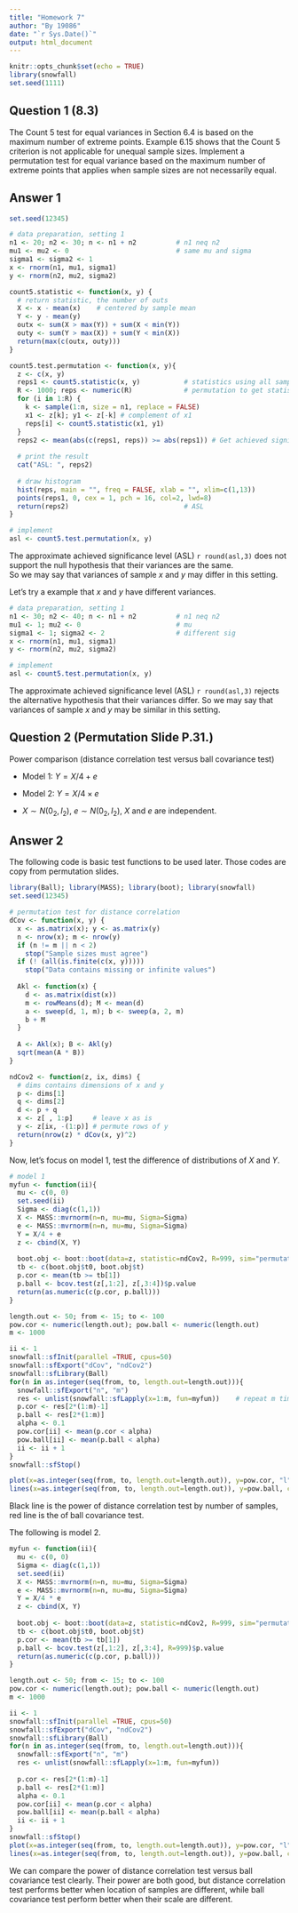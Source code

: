 ```yaml
---
title: "Homework 7"
author: "By 19086"
date: "`r Sys.Date()`"
output: html_document
---
```


```r
knitr::opts_chunk$set(echo = TRUE)
library(snowfall)
set.seed(1111)
```

## Question 1 (8.3)
The Count $5$ test for equal variances in Section 6.4 is based on the maximum number of extreme points. 
Example 6.15 shows that the Count $5$ criterion is not applicable for unequal sample sizes. 
Implement a permutation test for equal variance based on the maximum number of extreme points that applies when sample sizes are not necessarily equal.

## Answer 1

```r
set.seed(12345)

# data preparation, setting 1
n1 <- 20; n2 <- 30; n <- n1 + n2          # n1 neq n2
mu1 <- mu2 <- 0                           # same mu and sigma
sigma1 <- sigma2 <- 1
x <- rnorm(n1, mu1, sigma1)
y <- rnorm(n2, mu2, sigma2)

count5.statistic <- function(x, y) {
  # return statistic, the number of outs
  X <- x - mean(x)    # centered by sample mean
  Y <- y - mean(y)
  outx <- sum(X > max(Y)) + sum(X < min(Y))
  outy <- sum(Y > max(X)) + sum(Y < min(X))
  return(max(c(outx, outy)))
}

count5.test.permutation <- function(x, y){
  z <- c(x, y)
  reps1 <- count5.statistic(x, y)           # statistics using all samples
  R <- 1000; reps <- numeric(R)             # permutation to get statistics
  for (i in 1:R) {
    k <- sample(1:n, size = n1, replace = FALSE)
    x1 <- z[k]; y1 <- z[-k] # complement of x1
    reps[i] <- count5.statistic(x1, y1)
  }
  reps2 <- mean(abs(c(reps1, reps)) >= abs(reps1)) # Get achieved significance level (ASL)
  
  # print the result
  cat("ASL: ", reps2)
  
  # draw histogram
  hist(reps, main = "", freq = FALSE, xlab = "", xlim=c(1,13))
  points(reps1, 0, cex = 1, pch = 16, col=2, lwd=8)
  return(reps2)                             # ASL
}

# implement
asl <- count5.test.permutation(x, y)
```

The approximate achieved significance level (ASL) `r round(asl,3)` does not support the null hypothesis that their variances are the same.  
So we may say that variances of sample $x$ and $y$ may differ in this setting. 

Let's try a example that $x$ and $y$ have different variances.

```r
# data preparation, setting 1
n1 <- 30; n2 <- 40; n <- n1 + n2          # n1 neq n2
mu1 <- 1; mu2 <- 0                        # mu
sigma1 <- 1; sigma2 <- 2                  # different sig
x <- rnorm(n1, mu1, sigma1)
y <- rnorm(n2, mu2, sigma2)

# implement
asl <- count5.test.permutation(x, y)
```

The approximate achieved significance level (ASL) `r round(asl,3)` rejects the alternative hypothesis that their variances differ. 
So we may say that variances of sample $x$ and $y$ may be similar in this setting. 


## Question 2 (Permutation Slide P.31.)
Power comparison (distance correlation test versus ball covariance test)

* Model 1: $Y = X/4 + e$

* Model 2: $Y = X/4 \times e$

* $X \sim N(0_2, I_2)$, $e \sim N(0_2, I_2)$, $X$ and $e$ are independent.

## Answer 2

The following code is basic test functions to be used later. Those codes are copy from permutation slides.
```r
library(Ball); library(MASS); library(boot); library(snowfall)
set.seed(12345)

# permutation test for distance correlation
dCov <- function(x, y) {
  x <- as.matrix(x); y <- as.matrix(y)
  n <- nrow(x); m <- nrow(y)
  if (n != m || n < 2) 
    stop("Sample sizes must agree")
  if (! (all(is.finite(c(x, y)))))
    stop("Data contains missing or infinite values")
  
  Akl <- function(x) {
    d <- as.matrix(dist(x))
    m <- rowMeans(d); M <- mean(d)
    a <- sweep(d, 1, m); b <- sweep(a, 2, m)
    b + M
  }
  
  A <- Akl(x); B <- Akl(y)
  sqrt(mean(A * B))
}

ndCov2 <- function(z, ix, dims) {
  # dims contains dimensions of x and y
  p <- dims[1]
  q <- dims[2]
  d <- p + q
  x <- z[ , 1:p]     # leave x as is
  y <- z[ix, -(1:p)] # permute rows of y
  return(nrow(z) * dCov(x, y)^2)
}
```

Now, let's focus on model 1, test the difference of distributions of $X$ and $Y$. 
```r
# model 1
myfun <- function(ii){
  mu <- c(0, 0)
  set.seed(ii)
  Sigma <- diag(c(1,1))
  X <- MASS::mvrnorm(n=n, mu=mu, Sigma=Sigma)
  e <- MASS::mvrnorm(n=n, mu=mu, Sigma=Sigma)
  Y = X/4 + e
  z <- cbind(X, Y)
  
  boot.obj <- boot::boot(data=z, statistic=ndCov2, R=999, sim="permutation", dims=c(2, 2))
  tb <- c(boot.obj$t0, boot.obj$t)
  p.cor <- mean(tb >= tb[1])
  p.ball <- bcov.test(z[,1:2], z[,3:4])$p.value
  return(as.numeric(c(p.cor, p.ball)))
}

length.out <- 50; from <- 15; to <- 100
pow.cor <- numeric(length.out); pow.ball <- numeric(length.out)
m <- 1000

ii <- 1
snowfall::sfInit(parallel =TRUE, cpus=50)
snowfall::sfExport("dCov", "ndCov2")
snowfall::sfLibrary(Ball)
for(n in as.integer(seq(from, to, length.out=length.out))){
  snowfall::sfExport("n", "m")
  res <- unlist(snowfall::sfLapply(x=1:m, fun=myfun))    # repeat m times
  p.cor <- res[2*(1:m)-1]
  p.ball <- res[2*(1:m)]
  alpha <- 0.1
  pow.cor[ii] <- mean(p.cor < alpha)
  pow.ball[ii] <- mean(p.ball < alpha)
  ii <- ii + 1
}
snowfall::sfStop()

plot(x=as.integer(seq(from, to, length.out=length.out)), y=pow.cor, "l", lty=1, col=1)
lines(x=as.integer(seq(from, to, length.out=length.out)), y=pow.ball, col=2)
```

Black line is the power of distance correlation test by number of samples, red line is the of ball covariance test.

The following is model 2.
```r
myfun <- function(ii){
  mu <- c(0, 0)
  Sigma <- diag(c(1,1))
  set.seed(ii)
  X <- MASS::mvrnorm(n=n, mu=mu, Sigma=Sigma)
  e <- MASS::mvrnorm(n=n, mu=mu, Sigma=Sigma)
  Y = X/4 * e
  z <- cbind(X, Y)
  
  boot.obj <- boot::boot(data=z, statistic=ndCov2, R=999, sim="permutation", dims=c(2, 2))
  tb <- c(boot.obj$t0, boot.obj$t)
  p.cor <- mean(tb >= tb[1])
  p.ball <- bcov.test(z[,1:2], z[,3:4], R=999)$p.value
  return(as.numeric(c(p.cor, p.ball)))
}

length.out <- 50; from <- 15; to <- 100
pow.cor <- numeric(length.out); pow.ball <- numeric(length.out)
m <- 1000

ii <- 1
snowfall::sfInit(parallel =TRUE, cpus=50)
snowfall::sfExport("dCov", "ndCov2")
snowfall::sfLibrary(Ball)
for(n in as.integer(seq(from, to, length.out=length.out))){
  snowfall::sfExport("n", "m")
  res <- unlist(snowfall::sfLapply(x=1:m, fun=myfun))
  
  p.cor <- res[2*(1:m)-1]
  p.ball <- res[2*(1:m)]
  alpha <- 0.1
  pow.cor[ii] <- mean(p.cor < alpha)
  pow.ball[ii] <- mean(p.ball < alpha)
  ii <- ii + 1
}
snowfall::sfStop()
plot(x=as.integer(seq(from, to, length.out=length.out)), y=pow.cor, "l", lty=1, col=1)
lines(x=as.integer(seq(from, to, length.out=length.out)), y=pow.ball, col=2)
```

We can compare the power of distance correlation test versus ball covariance test clearly. Their power are both good, but distance correlation test performs better when location of samples are different, while ball covariance test perform better when their scale are different.